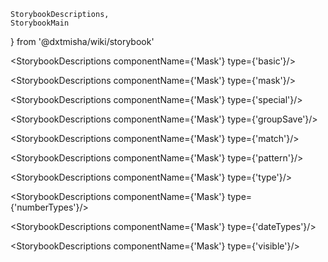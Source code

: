     StorybookDescriptions,
    StorybookMain
} from '@dxtmisha/wiki/storybook'


[//]: # (:documentation-import [!] System label / Системная метка)
[//]: # (:documentation-import [!] System label / Системная метка)

<Meta of={Mask}/>
<StorybookMain
    name={MaskWikiStorybook.getName()}
    description={MaskWikiStorybook.getDescription()}
    story={Mask.Mask}
/>

[//]: # (:documentation-body [!] System label / Системная метка)

<StorybookDescriptions componentName={'Mask'} type={'basic'}/>

<StorybookDescriptions componentName={'Mask'} type={'mask'}/>
<Canvas of={Mask.MaskBasic}/>

<StorybookDescriptions componentName={'Mask'} type={'special'}/>
<Canvas of={Mask.MaskSpecial}/>

<StorybookDescriptions componentName={'Mask'} type={'groupSave'}/>
<Canvas of={Mask.MaskGroupSave}/>

<StorybookDescriptions componentName={'Mask'} type={'match'}/>
<Canvas of={Mask.MaskMatch}/>

<StorybookDescriptions componentName={'Mask'} type={'pattern'}/>
<Canvas of={Mask.MaskValidation}/>

<StorybookDescriptions componentName={'Mask'} type={'type'}/>

<StorybookDescriptions componentName={'Mask'} type={'numberTypes'}/>
<Canvas of={Mask.MaskNumberTypes}/>

<StorybookDescriptions componentName={'Mask'} type={'dateTypes'}/>
<Canvas of={Mask.MaskDateTypes}/>

<StorybookDescriptions componentName={'Mask'} type={'visible'}/>
    
[//]: # (:documentation-body [!] System label / Системная метка)

[//]: # (:documentation-events [!] System label / Системная метка)
[//]: # (:documentation-events [!] System label / Системная метка)

[//]: # (:documentation-expose [!] System label / Системная метка)
[//]: # (:documentation-expose [!] System label / Системная метка)

[//]: # (:documentation-slots [!] System label / Системная метка)
[//]: # (:documentation-slots [!] System label / Системная метка)
